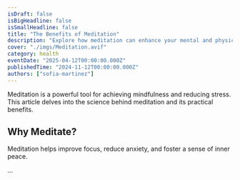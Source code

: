 ```yaml
---
isDraft: false
isBigHeadline: false
isSmallHeadline: false
title: "The Benefits of Meditation"
description: "Explore how meditation can enhance your mental and physical health."
cover: "./imgs/Meditation.avif"
category: health
eventDate: "2025-04-12T00:00:00.000Z"
publishedTime: "2024-11-12T00:00:00.000Z"
authors: ["sofia-martinez"]
---
```


Meditation is a powerful tool for achieving mindfulness and reducing stress. This article delves into the science behind meditation and its practical benefits.

## Why Meditate?

Meditation helps improve focus, reduce anxiety, and foster a sense of inner peace.

...
